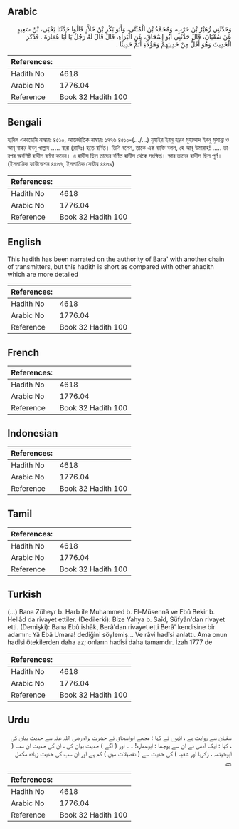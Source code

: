 ## Arabic


<div dir="rtl" lang="ar" style={{fontSize:'larger',backgroundColor:'#f8f9fa',padding:20}}>
وَحَدَّثَنِي زُهَيْرُ بْنُ حَرْبٍ، وَمُحَمَّدُ بْنُ الْمُثَنَّى، وَأَبُو بَكْرِ بْنُ خَلاَّدٍ قَالُوا حَدَّثَنَا يَحْيَى، بْنُ سَعِيدٍ عَنْ سُفْيَانَ، قَالَ حَدَّثَنِي أَبُو إِسْحَاقَ، عَنِ الْبَرَاءِ، قَالَ قَالَ لَهُ رَجُلٌ يَا أَبَا عُمَارَةَ ‏.‏ فَذَكَرَ الْحَدِيثَ وَهُوَ أَقَلُّ مِنْ حَدِيثِهِمْ وَهَؤُلاَءِ أَتَمُّ حَدِيثًا ‏.‏
</div>
<div style={{backgroundColor:'#f8f9fa',padding:20, marginBottom: 10}}><table> <thead> <tr> <th>References:</th> <th></th> </tr> </thead> <tbody><tr><td>Hadith No</td><td>4618</td></tr><tr><td>Arabic No</td><td>1776.04</td></tr><tr><td>Reference</td><td>Book 32 Hadith 100</td></tr></tbody></table></div>

## Bengali


<div dir="ltr" lang="bn" style={{fontSize:'larger',backgroundColor:'#f8f9fa',padding:20}}>
হাদিস একাডেমি নাম্বারঃ ৪৫১০, আন্তর্জাতিক নাম্বারঃ ১৭৭৬ ৪৫১০-(.../...) যুহাইর ইবনু হারব মুহাম্মাদ ইবনু মুসান্না ও আবূ বাকর ইবনু খাল্লাদ ..... বারা (রাযিঃ) হতে বর্ণিত। তিনি বলেন, তাকে এক ব্যক্তি বলল, হে আবূ উমারাহ! ..... তারপর অবশিষ্ট হাদীস বর্ণনা করেন। এ হাদীস ছিল তাদের বর্ণিত হাদীস থেকে সংক্ষিপ্ত। আর তাদের হাদীস ছিল পূর্ণ। (ইসলামিক ফাউন্ডেশন ৪৪৬৭, ইসলামিক সেন্টার ৪৪৬৯)
</div>
<div style={{backgroundColor:'#f8f9fa',padding:20, marginBottom: 10}}><table> <thead> <tr> <th>References:</th> <th></th> </tr> </thead> <tbody><tr><td>Hadith No</td><td>4618</td></tr><tr><td>Arabic No</td><td>1776.04</td></tr><tr><td>Reference</td><td>Book 32 Hadith 100</td></tr></tbody></table></div>

## English


<div dir="ltr" lang="en" style={{fontSize:'larger',backgroundColor:'#f8f9fa',padding:20}}>
This hadith has been narrated on the authority of Bara' with another chain of transmitters, but this hadith is short as compared with other ahadith which are more detailed
</div>
<div style={{backgroundColor:'#f8f9fa',padding:20, marginBottom: 10}}><table> <thead> <tr> <th>References:</th> <th></th> </tr> </thead> <tbody><tr><td>Hadith No</td><td>4618</td></tr><tr><td>Arabic No</td><td>1776.04</td></tr><tr><td>Reference</td><td>Book 32 Hadith 100</td></tr></tbody></table></div>

## French


<div dir="ltr" lang="fr" style={{fontSize:'larger',backgroundColor:'#f8f9fa',padding:20}}>

</div>
<div style={{backgroundColor:'#f8f9fa',padding:20, marginBottom: 10}}><table> <thead> <tr> <th>References:</th> <th></th> </tr> </thead> <tbody><tr><td>Hadith No</td><td>4618</td></tr><tr><td>Arabic No</td><td>1776.04</td></tr><tr><td>Reference</td><td>Book 32 Hadith 100</td></tr></tbody></table></div>

## Indonesian


<div dir="ltr" lang="id" style={{fontSize:'larger',backgroundColor:'#f8f9fa',padding:20}}>

</div>
<div style={{backgroundColor:'#f8f9fa',padding:20, marginBottom: 10}}><table> <thead> <tr> <th>References:</th> <th></th> </tr> </thead> <tbody><tr><td>Hadith No</td><td>4618</td></tr><tr><td>Arabic No</td><td>1776.04</td></tr><tr><td>Reference</td><td>Book 32 Hadith 100</td></tr></tbody></table></div>

## Tamil


<div dir="ltr" lang="ta" style={{fontSize:'larger',backgroundColor:'#f8f9fa',padding:20}}>

</div>
<div style={{backgroundColor:'#f8f9fa',padding:20, marginBottom: 10}}><table> <thead> <tr> <th>References:</th> <th></th> </tr> </thead> <tbody><tr><td>Hadith No</td><td>4618</td></tr><tr><td>Arabic No</td><td>1776.04</td></tr><tr><td>Reference</td><td>Book 32 Hadith 100</td></tr></tbody></table></div>

## Turkish


<div dir="ltr" lang="tr" style={{fontSize:'larger',backgroundColor:'#f8f9fa',padding:20}}>
(…) Bana Züheyr b. Harb ile Muhammed b. El-Müsennâ ve Ebû Bekir b. Hellâd da rivayet ettiler. (Dedilerki): Bize Yahya b. Saîd, Süfyân'dan rivayet etti. (Demişki): Bana Ebû ishâk, Berâ'dan rivayet etti Berâ' kendisine bir adamın: Yâ Ebâ Umara! dediğini söylemiş... Ve râvi hadîsi anlattı. Ama onun hadîsi ötekilerden daha az; onların hadîsi daha tamamdır. İzah 1777 de
</div>
<div style={{backgroundColor:'#f8f9fa',padding:20, marginBottom: 10}}><table> <thead> <tr> <th>References:</th> <th></th> </tr> </thead> <tbody><tr><td>Hadith No</td><td>4618</td></tr><tr><td>Arabic No</td><td>1776.04</td></tr><tr><td>Reference</td><td>Book 32 Hadith 100</td></tr></tbody></table></div>

## Urdu


<div dir="rtl" lang="ur" style={{fontSize:'larger',backgroundColor:'#f8f9fa',padding:20}}>
سفیان سے روایت ہے ، انہوں نے کہا : مجھے ابواسحاق نے حضرت براء رضی اللہ عنہ سے حدیث بیان کی ، کہا : ایک آدمی نے ان سے پوچھا : ابوعمارہ! ۔ ۔ اور ( آگے ) حدیث بیان کی ، ان کی حدیث ان سب ( ابوخیثمہ ، زکریا اور شعبہ ) کی حدیث سے ( تفصیلات میں ) کم ہے اور ان سب کی حدیث زیادہ مکمل ہے
</div>
<div style={{backgroundColor:'#f8f9fa',padding:20, marginBottom: 10}}><table> <thead> <tr> <th>References:</th> <th></th> </tr> </thead> <tbody><tr><td>Hadith No</td><td>4618</td></tr><tr><td>Arabic No</td><td>1776.04</td></tr><tr><td>Reference</td><td>Book 32 Hadith 100</td></tr></tbody></table></div>
